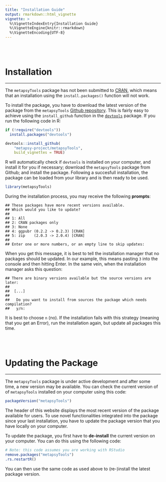 ```yaml
---
title: "Installation Guide"
output: rmarkdown::html_vignette
vignette: >
  %\VignetteIndexEntry{Installation Guide}
  %\VignetteEngine{knitr::rmarkdown}
  %\VignetteEncoding{UTF-8}
---
```


<br></br>

# Installation

---

The `metapsyTools` package has not been submitted to [CRAN](https://cran.r-project.org/),
which means that an installation using the `install.packages()` function will not 
work. 

To install the package, you have to download the latest version of the package from the 
`metapsyTools` [Github repository](https://github.com/MathiasHarrer/metapsyTools). This is fairly
easy to achieve using the `install_github` function in the 
[`devtools`](https://devtools.r-lib.org/index.html) package. If you run the following code in R:

```r
if (!require("devtools"))
  install.packages("devtools")

devtools::install_github(
    "metapsy-project/metapsyTools",
    build_vignettes = TRUE)
```

R will automatically check if `devtools` is installed on your computer, and install it
for you if necessary; download the `metapsyTools` package from Github; and install the package. 
Following a succesfull installation, the package can be loaded from your library and is then 
ready to be used.

```r
library(metapsyTools)
```

During the installation process, you may receive the following **prompts**:

```
## These packages have more recent versions available.
## Which would you like to update?
## 
## 1: All                          
## 2: CRAN packages only            
## 3: None                          
## 4: ggpubr (0.2.2 -> 0.2.3) [CRAN]
## 5: zip    (2.0.3 -> 2.0.4) [CRAN]
## 
## Enter one or more numbers, or an empty line to skip updates:
```

When you get this message, it is best to tell the installation manager that no packages should be updated. 
In our example, this means pasting `3` into the console and then hitting Enter. 
In the same vein, when the installation manager asks this question:

```
## There are binary versions available but the source versions are later:
##  
##  [...]
##  
##   Do you want to install from sources the package which needs compilation?
##   y/n: 
```

It is best to choose `n` (no). If the installation fails with this strategy 
(meaning that you get an Error), run the installation again, but update all packages this time.


<br></br>

# Updating the Package

---

The `metapsyTools` package is under active development and after some time, a new 
version may be available. You can check the current version of of `metapsyTools`
installed on your computer using this code:

```r
packageVersion("metapsyTools")
```

The header of this website displays the most recent version of the package available
for users. To use novel functionalities integrated into the package since your last installation,
you have to update the package version that you have locally on your computer. 

To update the package, you first have to **de-install** the current version on your computer.
You can do this using the following code:

```r
# Note: this code assumes you are working with RStudio 
remove.packages("metapsyTools")
.rs.restartR() 
```

You can then use the same code as used above to (re-)install the latest package version.

<br></br>